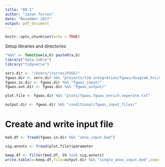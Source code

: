 ```yaml
---
title: "08.1"
author: "Jason Torres"
date: "November 2017"
output: pdf_document
---
```


```r
knitr::opts_chunk$set(echo = TRUE)
```

Setup libraries and directories

```r

"%&%" <- function(a,b) paste0(a,b)
library("data.table")
library("tidyverse")

serv.dir <- "/Users/jtorres/FUSE/"
fgwas.dir <- serv.dir %&% "projects/t2d-integration/fgwas/diagram_hrc/cross_tissue/multi_tissue_joint_analysis/"
fgwas.in.dir <- fgwas.dir %&% "fgwas_input/"
fgwas.out.dir <- fgwas.dir %&% "fgwas_output/"

plot.file <- fgwas.dir %&% "plots/fgwas.fgwas_enrich.seperate.txt"

output.dir <- fgwas.dir %&% "conditional/fgwas_input_files/"

```

# Create and write input file 


```r

bed.df <- fread(fgwas.in.dir %&% "anno_input.bed")

sig.annots <- fread(plot.file)$parameter

keep.df <- filter(bed.df, V4 %in% sig.annots)
write.table(x=keep.df,file=output.dir %&% "single_anno_input.bed",sep="\t",row.names=F,col.names=F,quote=F)


```


